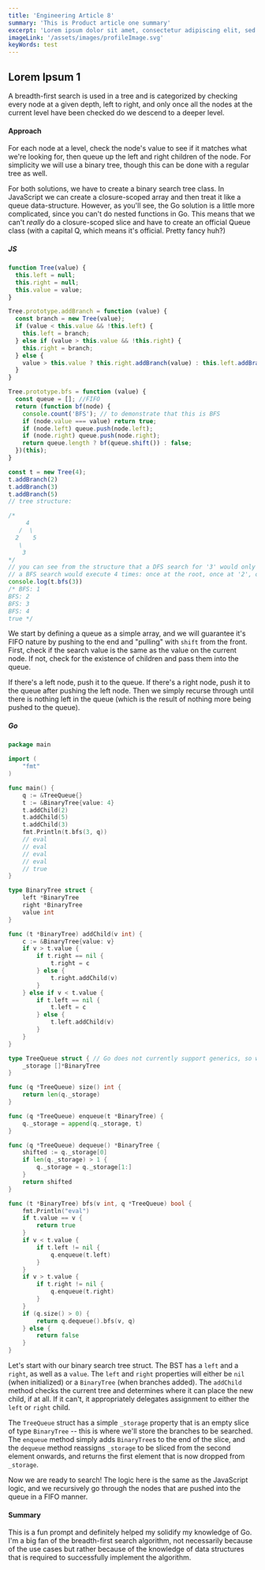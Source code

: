```yaml
---
title: 'Engineering Article 8'
summary: 'This is Product article one summary'
excerpt: 'Lorem ipsum dolor sit amet, consectetur adipiscing elit, sed do eiusmod tempor incididunt ut labore et dolore magna aliqua. Praesent elementum facilisis leo vel fringilla est ullamcorper eget. At imperdiet dui accumsan sit amet nulla facilities morbi tempus.'
imageLink: '/assets/images/profileImage.svg'
keyWords: test
---
```

## Lorem Ipsum 1
A breadth-first search is used in a tree and is categorized by checking every node at a given depth, left to right, and only once all the nodes at the current level have been checked do we descend to a deeper level.

<!-- end -->

#### Approach

For each node at a level, check the node's value to see if it matches what we're looking for, then queue up the left and right children of the node. For simplicity we will use a binary tree, though this can be done with a regular tree as well.

For both solutions, we have to create a binary search tree class. In JavaScript we can create a closure-scoped array and then treat it like a queue data-structure. However, as you'll see, the Go solution is a little more complicated, since you can't do nested functions in Go. This means that we can't *really* do a closure-scoped slice and have to create an official Queue class (with a capital Q, which means it's official. Pretty fancy huh?)

##### JS

```js
function Tree(value) {
  this.left = null;
  this.right = null;
  this.value = value;
}

Tree.prototype.addBranch = function (value) {
  const branch = new Tree(value);
  if (value < this.value && !this.left) {
    this.left = branch;
  } else if (value > this.value && !this.right) {
    this.right = branch;
  } else {
    value > this.value ? this.right.addBranch(value) : this.left.addBranch(value);
  }
}

Tree.prototype.bfs = function (value) {
  const queue = []; //FIFO
  return (function bf(node) {
    console.count('BFS'); // to demonstrate that this is BFS
    if (node.value === value) return true;
    if (node.left) queue.push(node.left);
    if (node.right) queue.push(node.right);
    return queue.length ? bf(queue.shift()) : false;
  })(this);
}

const t = new Tree(4);
t.addBranch(2)
t.addBranch(3)
t.addBranch(5)
// tree structure:

/*
     4
   /  \
  2    5
   \
    3
*/
// you can see from the structure that a DFS search for '3' would only execute 3 times: once at the root, once at '2', and finally once at '3'
// a BFS search would execute 4 times: once at the root, once at '2', once at '5', and finally once at '3'
console.log(t.bfs(3))
/* BFS: 1
BFS: 2
BFS: 3
BFS: 4
true */
```

We start by defining a queue as a simple array, and we will guarantee it's FIFO nature by pushing to the end and "pulling" with `shift` from the front. First, check if the search value is the same as the value on the current node. If not, check for the existence of children and pass them into the queue.

If there's a left node, push it to the queue. If there's a right node, push it to the queue after pushing the left node. Then we simply recurse through until there is nothing left in the queue (which is the result of nothing more being pushed to the queue).

##### Go

```go
package main

import (
	"fmt"
)

func main() {
	q := &TreeQueue{}
	t := &BinaryTree{value: 4}
	t.addChild(2)
	t.addChild(5)
	t.addChild(3)
	fmt.Println(t.bfs(3, q))
	// eval
	// eval
	// eval
	// eval
	// true
}

type BinaryTree struct {
	left *BinaryTree
	right *BinaryTree
	value int
}

func (t *BinaryTree) addChild(v int) {
	c := &BinaryTree{value: v}
	if v > t.value {
		if t.right == nil {
			t.right = c
		} else {
			t.right.addChild(v)
		}
	} else if v < t.value {
		if t.left == nil {
			t.left = c
		} else {
			t.left.addChild(v)
		}
	}
}

type TreeQueue struct { // Go does not currently support generics, so we have to make a TreeQueue
	_storage []*BinaryTree
}

func (q *TreeQueue) size() int {
	return len(q._storage)
}

func (q *TreeQueue) enqueue(t *BinaryTree) {
	q._storage = append(q._storage, t)
}

func (q *TreeQueue) dequeue() *BinaryTree {
	shifted := q._storage[0]
	if len(q._storage) > 1 {
		q._storage = q._storage[1:]
	}
	return shifted
}

func (t *BinaryTree) bfs(v int, q *TreeQueue) bool {
	fmt.Println("eval")
	if t.value == v {
		return true
	}
	if v < t.value {
		if t.left != nil {
			q.enqueue(t.left)
		}
	}
	if v > t.value {
		if t.right != nil {
			q.enqueue(t.right)
		}
	}
	if (q.size() > 0) {
		return q.dequeue().bfs(v, q)
	} else {
		return false
	}
}
```

Let's start with our binary search tree struct. The BST has a `left` and a `right`, as well as a `value`. The `left` and `right` properties will either be `nil` (when initialized) or a `BinaryTree` (when branches added). The `addChild` method checks the current tree and determines where it can place the new child, if at all. If it can't, it appropriately delegates assignment to either the `left` or `right` child.

The `TreeQueue` struct has a simple `_storage` property that is an empty slice of type `BinaryTree` -- this is where we'll store the branches to be searched. The `enqueue` method simply adds `BinaryTree`s to the end of the slice, and the `dequeue` method reassigns `_storage` to be sliced from the second element onwards, and returns the first element that is now dropped from `_storage`.

Now we are ready to search! The logic here is the same as the JavaScript logic, and we recursively go through the nodes that are pushed into the queue in a FIFO manner.

#### Summary

This is a fun prompt and definitely helped my solidify my knowledge of Go. I'm a big fan of the breadth-first search algorithm, not necessarily because of the use cases but rather because of the knowledge of data structures that is required to successfully implement the algorithm.